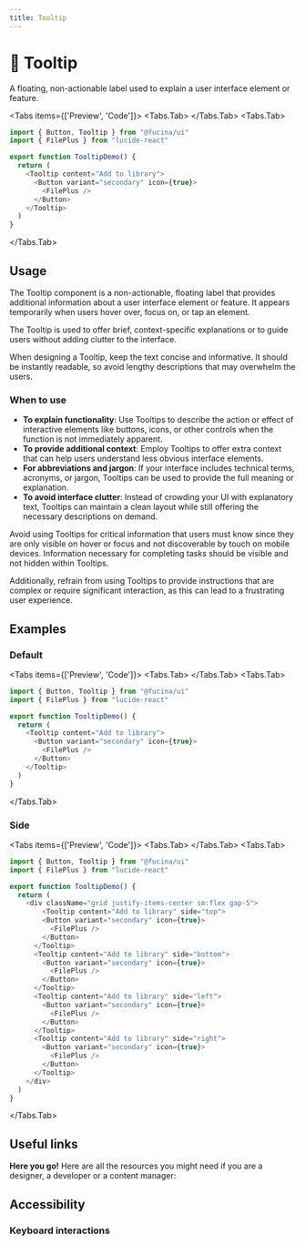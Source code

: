 ```yaml
---
title: Tooltip
---
```




# 💠 Tooltip

A floating, non-actionable label used to explain a user interface element or feature.

<Tabs items={['Preview', 'Code']}>
<Tabs.Tab>
  <TooltipPreview />
</Tabs.Tab>
<Tabs.Tab>
```js copy filename="tooltip.tsx"
import { Button, Tooltip } from "@fucina/ui"
import { FilePlus } from "lucide-react"

export function TooltipDemo() {
  return (
    <Tooltip content="Add to library">
      <Button variant="secondary" icon={true}>
        <FilePlus />
      </Button>
    </Tooltip>
  )
}
```
</Tabs.Tab>
</Tabs>

## Usage

The Tooltip component is a non-actionable, floating label that provides additional information about a user interface element or feature. It appears temporarily when users hover over, focus on, or tap an element.

The Tooltip is used to offer brief, context-specific explanations or to guide users without adding clutter to the interface.

When designing a Tooltip, keep the text concise and informative. It should be instantly readable, so avoid lengthy descriptions that may overwhelm the users.

### When to use

- **To explain functionality**: Use Tooltips to describe the action or effect of interactive elements like buttons, icons, or other controls when the function is not immediately apparent.
- **To provide additional context**: Employ Tooltips to offer extra context that can help users understand less obvious interface elements.
- **For abbreviations and jargon**: If your interface includes technical terms, acronyms, or jargon, Tooltips can be used to provide the full meaning or explanation.
- **To avoid interface clutter**: Instead of crowding your UI with explanatory text, Tooltips can maintain a clean layout while still offering the necessary descriptions on demand.

Avoid using Tooltips for critical information that users must know since they are only visible on hover or focus and not discoverable by touch on mobile devices.
Information necessary for completing tasks should be visible and not hidden within Tooltips.

Additionally, refrain from using Tooltips to provide instructions that are complex or require significant interaction, as this can lead to a frustrating user experience.

## Examples

### Default

<Tabs items={['Preview', 'Code']}>
<Tabs.Tab>
  <TooltipPreview />
</Tabs.Tab>
<Tabs.Tab>
```js copy filename="tooltip.tsx"
import { Button, Tooltip } from "@fucina/ui"
import { FilePlus } from "lucide-react"

export function TooltipDemo() {
  return (
    <Tooltip content="Add to library">
      <Button variant="secondary" icon={true}>
        <FilePlus />
      </Button>
    </Tooltip>
  )
}
```
</Tabs.Tab>
</Tabs>

### Side

<Tabs items={['Preview', 'Code']}>
<Tabs.Tab>
  <TooltipSide />
</Tabs.Tab>
<Tabs.Tab>
```js copy /side/ filename="tooltip.tsx"
import { Button, Tooltip } from "@fucina/ui"
import { FilePlus } from "lucide-react"

export function TooltipDemo() {
  return (
    <div className="grid justify-items-center sm:flex gap-5">
        <Tooltip content="Add to library" side="top">
        <Button variant="secondary" icon={true}>
          <FilePlus />
        </Button>
      </Tooltip>
      <Tooltip content="Add to library" side="bottom">
        <Button variant="secondary" icon={true}>
          <FilePlus />
        </Button>
      </Tooltip>
      <Tooltip content="Add to library" side="left">
        <Button variant="secondary" icon={true}>
          <FilePlus />
        </Button>
      </Tooltip>
      <Tooltip content="Add to library" side="right">
        <Button variant="secondary" icon={true}>
          <FilePlus />
        </Button>
      </Tooltip>
    </div>
  )
}
```
</Tabs.Tab>
</Tabs>

## Useful links

**Here you go!** Here are all the resources you might need if you are a designer, a developer or a content manager:

<Cards className="mt-8">
  <Card
    title="🤖 Storybook"
    href="https://fucina-storybook.vercel.app/?path=/docs/components-tooltip--documentation"
  />
  <Card
    title="🪄 Figma"
    href="https://www.figma.com/design/Jfto7FUoU7mSpnv9uESD60/%F0%9F%94%A5-Fucina---Design-System?node-id=639-31932&t=SkIduRAaGEKfas8z-1"
  />
  <Card
    title="🐝 API Reference"
    href="https://www.radix-ui.com/primitives/docs/components/tooltip#api-reference"
  />
</Cards>

## Accessibility

### Keyboard interactions

<AccessibilityTable rows={tooltipAccessibilityData} />
